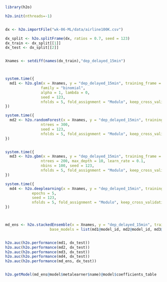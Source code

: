 
```r

library(h2o)

h2o.init(nthreads=-1)


dx <- h2o.importFile("wk-06-ML/data/airline100K.csv")

dx_split <- h2o.splitFrame(dx, ratios = 0.7, seed = 123)
dx_train <- dx_split[[1]]
dx_test <- dx_split[[2]]


Xnames <- setdiff(names(dx_train),"dep_delayed_15min")



system.time({
  md1 <- h2o.glm(x = Xnames, y = "dep_delayed_15min", training_frame = dx_train, 
                family = "binomial", 
                alpha = 1, lambda = 0,
                seed = 123,
                nfolds = 5, fold_assignment = "Modulo", keep_cross_validation_predictions = TRUE)
})

system.time({
  md2 <- h2o.randomForest(x = Xnames, y = "dep_delayed_15min", training_frame = dx_train, 
                ntrees = 300,
                seed = 123,
                nfolds = 5, fold_assignment = "Modulo", keep_cross_validation_predictions = TRUE)
})


system.time({
  md3 <- h2o.gbm(x = Xnames, y = "dep_delayed_15min", training_frame = dx_train, distribution = "bernoulli", 
                ntrees = 200, max_depth = 10, learn_rate = 0.1, 
                nbins = 100, seed = 123,
                nfolds = 5, fold_assignment = "Modulo", keep_cross_validation_predictions = TRUE)    
})

system.time({
  md4 <- h2o.deeplearning(x = Xnames, y = "dep_delayed_15min", training_frame = dx_train, 
            epochs = 5,
            seed = 123,
            nfolds = 5, fold_assignment = "Modulo", keep_cross_validation_predictions = TRUE) 
})



md_ens <- h2o.stackedEnsemble(x = Xnames, y = "dep_delayed_15min", training_frame = dx_train, 
                    base_models = list(md1@model_id, md2@model_id, md3@model_id, md4@model_id))


h2o.auc(h2o.performance(md1, dx_test))
h2o.auc(h2o.performance(md2, dx_test))
h2o.auc(h2o.performance(md3, dx_test))
h2o.auc(h2o.performance(md4, dx_test))
h2o.auc(h2o.performance(md_ens, dx_test))


h2o.getModel(md_ens@model$metalearner$name)@model$coefficients_table

```



